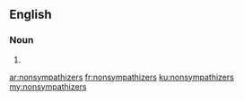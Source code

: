 ==English==

===Noun===
{{head|en}}

# {{plural of|nonsympathizer}}

[[ar:nonsympathizers]]
[[fr:nonsympathizers]]
[[ku:nonsympathizers]]
[[my:nonsympathizers]]